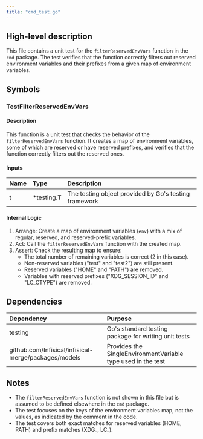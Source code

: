 ```yaml
---
title: "cmd_test.go"
---
```


## High-level description
This file contains a unit test for the `filterReservedEnvVars` function in the `cmd` package. The test verifies that the function correctly filters out reserved environment variables and their prefixes from a given map of environment variables.

## Symbols

### TestFilterReservedEnvVars
#### Description
This function is a unit test that checks the behavior of the `filterReservedEnvVars` function. It creates a map of environment variables, some of which are reserved or have reserved prefixes, and verifies that the function correctly filters out the reserved ones.

#### Inputs
| Name | Type | Description |
|:-----|:-----|:------------|
| t | *testing.T | The testing object provided by Go's testing framework |

#### Internal Logic
1. Arrange: Create a map of environment variables (`env`) with a mix of regular, reserved, and reserved-prefix variables.
2. Act: Call the `filterReservedEnvVars` function with the created map.
3. Assert: Check the resulting map to ensure:
   - The total number of remaining variables is correct (2 in this case).
   - Non-reserved variables ("test" and "test2") are still present.
   - Reserved variables ("HOME" and "PATH") are removed.
   - Variables with reserved prefixes ("XDG_SESSION_ID" and "LC_CTYPE") are removed.

## Dependencies
| Dependency | Purpose |
|:-----------|:--------|
| testing | Go's standard testing package for writing unit tests |
| github.com/Infisical/infisical-merge/packages/models | Provides the SingleEnvironmentVariable type used in the test |

## Notes
- The `filterReservedEnvVars` function is not shown in this file but is assumed to be defined elsewhere in the `cmd` package.
- The test focuses on the keys of the environment variables map, not the values, as indicated by the comment in the code.
- The test covers both exact matches for reserved variables (HOME, PATH) and prefix matches (XDG_, LC_).